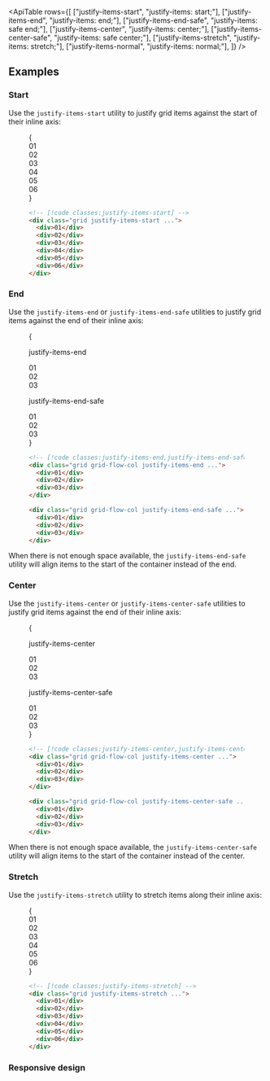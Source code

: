 

<ApiTable
  rows={[
    ["justify-items-start", "justify-items: start;"],
    ["justify-items-end", "justify-items: end;"],
    ["justify-items-end-safe", "justify-items: safe end;"],
    ["justify-items-center", "justify-items: center;"],
    ["justify-items-center-safe", "justify-items: safe center;"],
    ["justify-items-stretch", "justify-items: stretch;"],
    ["justify-items-normal", "justify-items: normal;"],
  ]}
/>

## Examples

### Start

Use the `justify-items-start` utility to justify grid items against the start of their inline axis:

<Figure>

<Example>
  {
    <div className="grid grid-cols-3 gap-4 font-mono text-sm leading-6 font-bold text-white">
      <div className="grid rounded-lg">
        <Stripes border className="col-start-1 row-start-1 rounded-lg" />
        <div className="col-start-1 row-start-1 flex size-14 items-center justify-center justify-self-start rounded-lg bg-sky-500">
          01
        </div>
      </div>
      <div className="grid rounded-lg">
        <Stripes border className="col-start-1 row-start-1 rounded-lg" />
        <div className="col-start-1 row-start-1 flex size-14 items-center justify-center justify-self-start rounded-lg bg-sky-500">
          02
        </div>
      </div>
      <div className="grid rounded-lg">
        <Stripes border className="col-start-1 row-start-1 rounded-lg" />
        <div className="col-start-1 row-start-1 flex size-14 items-center justify-center justify-self-start rounded-lg bg-sky-500">
          03
        </div>
      </div>
      <div className="grid rounded-lg">
        <Stripes border className="col-start-1 row-start-1 rounded-lg" />
        <div className="col-start-1 row-start-1 flex size-14 items-center justify-center justify-self-start rounded-lg bg-sky-500">
          04
        </div>
      </div>
      <div className="grid rounded-lg">
        <Stripes border className="col-start-1 row-start-1 rounded-lg" />
        <div className="col-start-1 row-start-1 flex size-14 items-center justify-center justify-self-start rounded-lg bg-sky-500">
          05
        </div>
      </div>
      <div className="grid rounded-lg">
        <Stripes border className="col-start-1 row-start-1 rounded-lg" />
        <div className="col-start-1 row-start-1 flex size-14 items-center justify-center justify-self-start rounded-lg bg-sky-500">
          06
        </div>
      </div>
    </div>
  }
</Example>

```html
<!-- [!code classes:justify-items-start] -->
<div class="grid justify-items-start ...">
  <div>01</div>
  <div>02</div>
  <div>03</div>
  <div>04</div>
  <div>05</div>
  <div>06</div>
</div>
```

</Figure>

### End

Use the `justify-items-end` or `justify-items-end-safe` utilities to justify grid items against the end of their inline axis:

<Figure hint="Resize the container to see the alignment behavior">

<Example resizable>
  {
    <div className="grid grid-cols-1 gap-8">
      <div>
        <p className="text-center font-mono text-xs font-medium text-gray-500 dark:text-gray-400">justify-items-end</p>
        <div className="mt-4 grid auto-rows-fr grid-cols-3 justify-items-stretch gap-10 text-center font-mono text-sm leading-6 font-bold text-white">
          <div className="grid grid-cols-1 justify-items-end">
            <Stripes border className="col-start-1 row-start-1 justify-self-stretch rounded-lg" />
            <div className="col-start-1 row-start-1 size-14 rounded-lg bg-blue-500 p-4">01</div>
          </div>
          <div className="grid grid-cols-1 justify-items-end">
            <Stripes border className="col-start-1 row-start-1 justify-self-stretch rounded-lg" />
            <div className="col-start-1 row-start-1 size-14 rounded-lg bg-blue-500 p-4">02</div>
          </div>
          <div className="grid grid-cols-1 justify-items-end">
            <Stripes border className="col-start-1 row-start-1 justify-self-stretch rounded-lg" />
            <div className="col-start-1 row-start-1 size-14 rounded-lg bg-blue-500 p-4">03</div>
          </div>
        </div>
      </div>
      <div>
        <p className="text-center font-mono text-xs font-medium text-gray-500 dark:text-gray-400">
          justify-items-end-safe
        </p>
        <div className="mt-4 grid auto-rows-fr grid-cols-3 justify-items-stretch gap-10 text-center font-mono text-sm leading-6 font-bold text-white">
          <div className="grid grid-cols-1 justify-items-end-safe">
            <Stripes border className="col-start-1 row-start-1 justify-self-stretch rounded-lg" />
            <div className="col-start-1 row-start-1 size-14 rounded-lg bg-purple-500 p-4">01</div>
          </div>
          <div className="grid grid-cols-1 justify-items-end-safe">
            <Stripes border className="col-start-1 row-start-1 justify-self-stretch rounded-lg" />
            <div className="col-start-1 row-start-1 size-14 rounded-lg bg-purple-500 p-4">02</div>
          </div>
          <div className="grid grid-cols-1 justify-items-end-safe">
            <Stripes border className="col-start-1 row-start-1 justify-self-stretch rounded-lg" />
            <div className="col-start-1 row-start-1 size-14 rounded-lg bg-purple-500 p-4">03</div>
          </div>
        </div>
      </div>
    </div>
  }
</Example>

```html
<!-- [!code classes:justify-items-end,justify-items-end-safe] -->
<div class="grid grid-flow-col justify-items-end ...">
  <div>01</div>
  <div>02</div>
  <div>03</div>
</div>

<div class="grid grid-flow-col justify-items-end-safe ...">
  <div>01</div>
  <div>02</div>
  <div>03</div>
</div>
```

</Figure>

When there is not enough space available, the `justify-items-end-safe` utility will align items to the start of the container instead of the end.

### Center

Use the `justify-items-center` or `justify-items-center-safe` utilities to justify grid items against the end of their inline axis:

<Figure hint="Resize the container to see the alignment behavior">

<Example resizable>
  {
    <div className="grid grid-cols-1 gap-8">
      <div>
        <p className="text-center font-mono text-xs font-medium text-gray-500 dark:text-gray-400">
          justify-items-center
        </p>
        <div className="mt-4 grid auto-rows-fr grid-cols-3 justify-items-stretch gap-10 text-center font-mono text-sm leading-6 font-bold text-white">
          <div className="grid grid-cols-1 justify-items-center">
            <Stripes border className="col-start-1 row-start-1 justify-self-stretch rounded-lg" />
            <div className="col-start-1 row-start-1 size-14 rounded-lg bg-indigo-500 p-4">01</div>
          </div>
          <div className="grid grid-cols-1 justify-items-center">
            <Stripes border className="col-start-1 row-start-1 justify-self-stretch rounded-lg" />
            <div className="col-start-1 row-start-1 size-14 rounded-lg bg-indigo-500 p-4">02</div>
          </div>
          <div className="grid grid-cols-1 justify-items-center">
            <Stripes border className="col-start-1 row-start-1 justify-self-stretch rounded-lg" />
            <div className="col-start-1 row-start-1 size-14 rounded-lg bg-indigo-500 p-4">03</div>
          </div>
        </div>
      </div>
      <div>
        <p className="text-center font-mono text-xs font-medium text-gray-500 dark:text-gray-400">
          justify-items-center-safe
        </p>
        <div className="mt-4 grid auto-rows-fr grid-cols-3 justify-items-stretch gap-10 text-center font-mono text-sm leading-6 font-bold text-white">
          <div className="grid grid-cols-1 justify-items-center-safe">
            <Stripes border className="col-start-1 row-start-1 justify-self-stretch rounded-lg" />
            <div className="col-start-1 row-start-1 size-14 rounded-lg bg-fuchsia-500 p-4">01</div>
          </div>
          <div className="grid grid-cols-1 justify-items-center-safe">
            <Stripes border className="col-start-1 row-start-1 justify-self-stretch rounded-lg" />
            <div className="col-start-1 row-start-1 size-14 rounded-lg bg-fuchsia-500 p-4">02</div>
          </div>
          <div className="grid grid-cols-1 justify-items-center-safe">
            <Stripes border className="col-start-1 row-start-1 justify-self-stretch rounded-lg" />
            <div className="col-start-1 row-start-1 size-14 rounded-lg bg-fuchsia-500 p-4">03</div>
          </div>
        </div>
      </div>
    </div>
  }
</Example>

```html
<!-- [!code classes:justify-items-center,justify-items-center-safe] -->
<div class="grid grid-flow-col justify-items-center ...">
  <div>01</div>
  <div>02</div>
  <div>03</div>
</div>

<div class="grid grid-flow-col justify-items-center-safe ...">
  <div>01</div>
  <div>02</div>
  <div>03</div>
</div>
```

</Figure>

When there is not enough space available, the `justify-items-center-safe` utility will align items to the start of the container instead of the center.

### Stretch

Use the `justify-items-stretch` utility to stretch items along their inline axis:

<Figure>

<Example>
  {
    <div className="grid grid-cols-1">
      <Stripes border className="col-start-1 row-start-1 rounded-lg" />
      <div className="col-start-1 row-start-1 grid grid-cols-3 justify-items-stretch gap-4 font-mono text-sm leading-6 font-bold text-white">
        <div className="flex h-14 items-center justify-center rounded-lg bg-blue-500">01</div>
        <div className="flex h-14 items-center justify-center rounded-lg bg-blue-500">02</div>
        <div className="flex h-14 items-center justify-center rounded-lg bg-blue-500">03</div>
        <div className="flex h-14 items-center justify-center rounded-lg bg-blue-500">04</div>
        <div className="flex h-14 items-center justify-center rounded-lg bg-blue-500">05</div>
        <div className="flex h-14 items-center justify-center rounded-lg bg-blue-500">06</div>
      </div>
    </div>
  }
</Example>

```html
<!-- [!code classes:justify-items-stretch] -->
<div class="grid justify-items-stretch ...">
  <div>01</div>
  <div>02</div>
  <div>03</div>
  <div>04</div>
  <div>05</div>
  <div>06</div>
</div>
```

</Figure>

### Responsive design

<ResponsiveDesign
  property="justify-items"
  defaultClass="grid justify-items-start"
  featuredClass="justify-items-center"
/>
